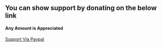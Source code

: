 ## You can show support by donating on the below link

#### Any Amount is Appreciated

[Support Via Paypal](https://www.paypal.com/donate/?hosted_button_id=DYVVE53QU35FS)

